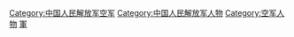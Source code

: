 [[Category:中国人民解放军空军|Category:中国人民解放军空军]]
[[Category:中国人民解放军人物|Category:中国人民解放军人物]]
[[Category:空军人物|Category:空军人物]]
[[Category:中国航空人物|軍]]